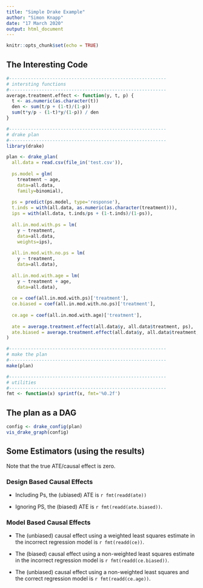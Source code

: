 ```yaml
---
title: "Simple Drake Example"
author: "Simon Knapp"
date: "17 March 2020"
output: html_document
---
```


```r
knitr::opts_chunk$set(echo = TRUE)
```

## The Interesting Code

```r
#----------------------------------------------------------
# intersting functions
#----------------------------------------------------------
average.treatment.effect <- function(y, t, p) {
  t <- as.numeric(as.character(t))
  den <- sum(t/p + (1-t)/(1-p))
  sum(t*y/p - (1-t)*y/(1-p)) / den
}

#----------------------------------------------------------
# drake plan
#----------------------------------------------------------
library(drake)

plan <- drake_plan(
  all.data = read.csv(file_in('test.csv')),
  
  ps.model = glm(
    treatment ~ age,
    data=all.data,
    family=binomial),
  
  ps = predict(ps.model, type='response'),
  t.inds = with(all.data, as.numeric(as.character(treatment))),
  ips = with(all.data, t.inds/ps + (1-t.inds)/(1-ps)),
  
  all.in.mod.with.ps = lm(
    y ~ treatment,
    data=all.data,
    weights=ips),
  
  all.in.mod.with.no.ps = lm(
    y ~ treatment,
    data=all.data),
  
  all.in.mod.with.age = lm(
    y ~ treatment + age,
    data=all.data),
  
  ce = coef(all.in.mod.with.ps)['treatment'],
  ce.biased = coef(all.in.mod.with.no.ps)['treatment'],
  
  ce.age = coef(all.in.mod.with.age)['treatment'],
  
  ate = average.treatment.effect(all.data$y, all.data$treatment, ps),
  ate.biased = average.treatment.effect(all.data$y, all.data$treatment, 0.5)
)

#----------------------------------------------------------
# make the plan
#----------------------------------------------------------
make(plan)
```

```r
#----------------------------------------------------------
# utilities
#----------------------------------------------------------
fmt <- function(x) sprintf(x, fmt='%0.2f')
```

## The plan as a DAG

```r
config <- drake_config(plan)
vis_drake_graph(config)
```


## Some Estimators (using the results)

Note that the true ATE/causal effect is zero.


### Design Based Causal Effects

- Including Ps, the (ubiased) ATE is `r fmt(readd(ate))`

- Ignoring PS, the (biased) ATE is `r fmt(readd(ate.biased))`.
  
### Model Based Causal Effects

- The (unbiased) causal effect using a weighted least squares estimate in the
  incorrect regression model is `r fmt(readd(ce))`.
  
- The (biased) causal effect using a non-weighted least squares
  estimate in the incorrect regression model is `r fmt(readd(ce.biased))`.
  
- The (unbiased) causal effect using a non-weighted least squares and the
  correct regression model is `r fmt(readd(ce.age))`.